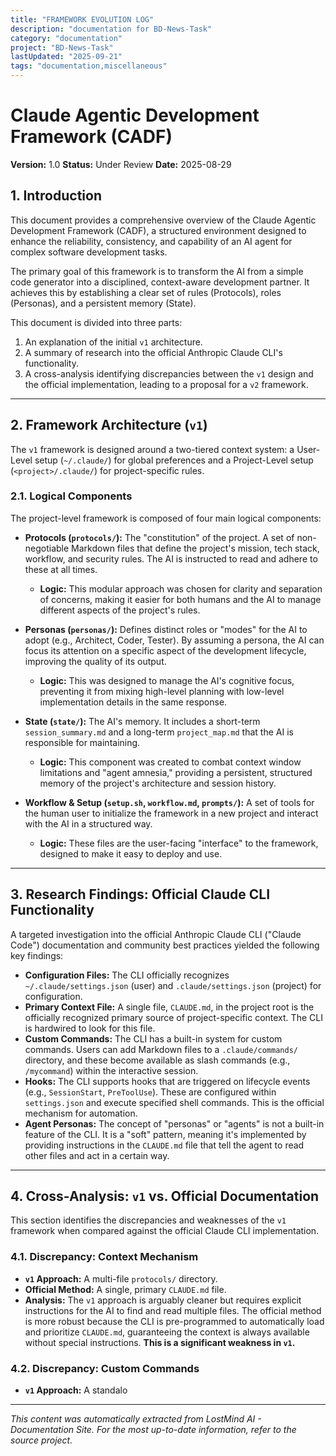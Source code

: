 ```yaml
---
title: "FRAMEWORK EVOLUTION LOG"
description: "documentation for BD-News-Task"
category: "documentation"
project: "BD-News-Task"
lastUpdated: "2025-09-21"
tags: "documentation,miscellaneous"
---
```


# Claude Agentic Development Framework (CADF)

**Version:** 1.0
**Status:** Under Review
**Date:** 2025-08-29

## 1. Introduction

This document provides a comprehensive overview of the Claude Agentic Development Framework (CADF), a structured environment designed to enhance the reliability, consistency, and capability of an AI agent for complex software development tasks.

The primary goal of this framework is to transform the AI from a simple code generator into a disciplined, context-aware development partner. It achieves this by establishing a clear set of rules (Protocols), roles (Personas), and a persistent memory (State).

This document is divided into three parts:
1.  An explanation of the initial `v1` architecture.
2.  A summary of research into the official Anthropic Claude CLI's functionality.
3.  A cross-analysis identifying discrepancies between the `v1` design and the official implementation, leading to a proposal for a `v2` framework.

---

## 2. Framework Architecture (`v1`)

The `v1` framework is designed around a two-tiered context system: a User-Level setup (`~/.claude/`) for global preferences and a Project-Level setup (`<project>/.claude/`) for project-specific rules.

### 2.1. Logical Components

The project-level framework is composed of four main logical components:

*   **Protocols (`protocols/`):** The "constitution" of the project. A set of non-negotiable Markdown files that define the project's mission, tech stack, workflow, and security rules. The AI is instructed to read and adhere to these at all times.
    *   **Logic:** This modular approach was chosen for clarity and separation of concerns, making it easier for both humans and the AI to manage different aspects of the project's rules.

*   **Personas (`personas/`):** Defines distinct roles or "modes" for the AI to adopt (e.g., Architect, Coder, Tester). By assuming a persona, the AI can focus its attention on a specific aspect of the development lifecycle, improving the quality of its output.
    *   **Logic:** This was designed to manage the AI's cognitive focus, preventing it from mixing high-level planning with low-level implementation details in the same response.

*   **State (`state/`):** The AI's memory. It includes a short-term `session_summary.md` and a long-term `project_map.md` that the AI is responsible for maintaining.
    *   **Logic:** This component was created to combat context window limitations and "agent amnesia," providing a persistent, structured memory of the project's architecture and session history.

*   **Workflow & Setup (`setup.sh`, `workflow.md`, `prompts/`):** A set of tools for the human user to initialize the framework in a new project and interact with the AI in a structured way.
    *   **Logic:** These files are the user-facing "interface" to the framework, designed to make it easy to deploy and use.

---

## 3. Research Findings: Official Claude CLI Functionality

A targeted investigation into the official Anthropic Claude CLI ("Claude Code") documentation and community best practices yielded the following key findings:

*   **Configuration Files:** The CLI officially recognizes `~/.claude/settings.json` (user) and `.claude/settings.json` (project) for configuration.
*   **Primary Context File:** A single file, `CLAUDE.md`, in the project root is the officially recognized primary source of project-specific context. The CLI is hardwired to look for this file.
*   **Custom Commands:** The CLI has a built-in system for custom commands. Users can add Markdown files to a `.claude/commands/` directory, and these become available as slash commands (e.g., `/mycommand`) within the interactive session.
*   **Hooks:** The CLI supports hooks that are triggered on lifecycle events (e.g., `SessionStart`, `PreToolUse`). These are configured within `settings.json` and execute specified shell commands. This is the official mechanism for automation.
*   **Agent Personas:** The concept of "personas" or "agents" is not a built-in feature of the CLI. It is a "soft" pattern, meaning it's implemented by providing instructions in the `CLAUDE.md` file that tell the agent to read other files and act in a certain way.

---

## 4. Cross-Analysis: `v1` vs. Official Documentation

This section identifies the discrepancies and weaknesses of the `v1` framework when compared against the official Claude CLI implementation.

### 4.1. Discrepancy: Context Mechanism

*   **`v1` Approach:** A multi-file `protocols/` directory.
*   **Official Method:** A single, primary `CLAUDE.md` file.
*   **Analysis:** The `v1` approach is arguably cleaner but requires explicit instructions for the AI to find and read multiple files. The official method is more robust because the CLI is pre-programmed to automatically load and prioritize `CLAUDE.md`, guaranteeing the context is always available without special instructions. **This is a significant weakness in `v1`.**

### 4.2. Discrepancy: Custom Commands

*   **`v1` Approach:** A standalo

---
*This content was automatically extracted from LostMind AI - Documentation Site. For the most up-to-date information, refer to the source project.*
